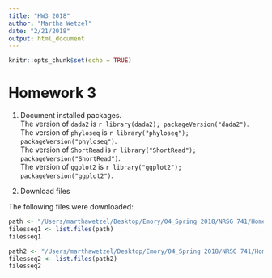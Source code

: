 ```yaml
---
title: "HW3 2018"
author: "Martha Wetzel"
date: "2/21/2018"
output: html_document
---
```


```r
knitr::opts_chunk$set(echo = TRUE)
```


# Homework 3

1. Document installed packages.  
The version of `dada2` is `r library(dada2); packageVersion("dada2")`.  
The version of `phyloseq` is `r library("phyloseq"); packageVersion("phyloseq")`.  
The version of `ShortRead` is `r library("ShortRead"); packageVersion("ShortRead")`.  
The version of `ggplot2` is `r library("ggplot2"); packageVersion("ggplot2")`. 


2. Download files

The following files were downloaded:
```R
path <- "/Users/marthawetzel/Desktop/Emory/04_Spring 2018/NRSG 741/Homework-3"
filesseq1 <- list.files(path)
filesseq1

path2 <- "/Users/marthawetzel/Desktop/Emory/04_Spring 2018/NRSG 741/Homework-3/MiSeq_SOP"
filesseq2 <- list.files(path2)
filesseq2

```

